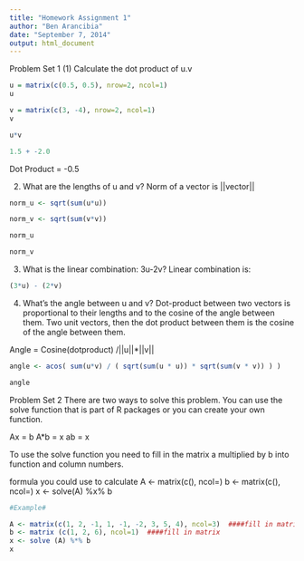 ```yaml
---
title: "Homework Assignment 1"
author: "Ben Arancibia"
date: "September 7, 2014"
output: html_document
---
```

Problem Set 1
(1) Calculate the dot product of u.v
```r
u = matrix(c(0.5, 0.5), nrow=2, ncol=1)
u

v = matrix(c(3, -4), nrow=2, ncol=1)
v

u*v

1.5 + -2.0


```

Dot Product = -0.5

(2) What are the lengths of u and v?
Norm of a vector is ||vector||
```r
norm_u <- sqrt(sum(u*u))

norm_v <- sqrt(sum(v*v))

norm_u

norm_v

```

(3) What is the linear combination: 3u-2v?
Linear combination is:
```r
(3*u) - (2*v)
```

(4) What's the angle between u and v?
Dot-product between two vectors is proportional to their lengths and to the cosine of the angle between them. Two unit vectors, then the dot product between them is the 
cosine of the angle between them. 

Angle = Cosine(dotproduct) /||u||*||v||
```r
angle <- acos( sum(u*v) / ( sqrt(sum(u * u)) * sqrt(sum(v * v)) ) )

angle
```


Problem Set 2
There are two ways to solve this problem. You can use the solve function that is part of R packages or you can create your own function.

Ax = b
A*b = x
ab = x

To use the solve function you need to fill in the matrix a multiplied by b into function and column numbers.

formula you could use to calculate
A <- matrix(c(), ncol=)
b <- matrix(c(), ncol=)
x <- solve(A) %x% b

```r
#Example#

A <- matrix(c(1, 2, -1, 1, -1, -2, 3, 5, 4), ncol=3)  ####fill in matrix
b <- matrix (c(1, 2, 6), ncol=1)  ####fill in matrix
x <- solve (A) %*% b
x

```

